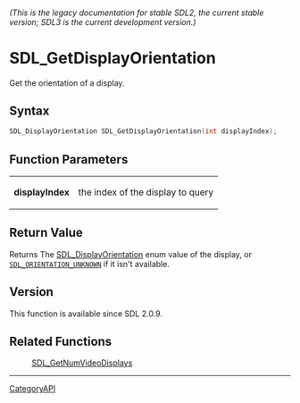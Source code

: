 ====== (This is the legacy documentation for stable SDL2, the current stable version; SDL3 is the current development version.) ======
= SDL_GetDisplayOrientation =

Get the orientation of a display.

== Syntax ==

<syntaxhighlight lang='c'>
SDL_DisplayOrientation SDL_GetDisplayOrientation(int displayIndex);
</syntaxhighlight>

== Function Parameters ==

{|
|'''displayIndex'''
|the index of the display to query
|}

== Return Value ==

Returns The [[SDL_DisplayOrientation]] enum value of the display, or
<code>[[SDL_ORIENTATION_UNKNOWN]]</code> if it isn't available.

== Version ==

This function is available since SDL 2.0.9.

== Related Functions ==

:[[SDL_GetNumVideoDisplays]]

----
[[CategoryAPI]]


